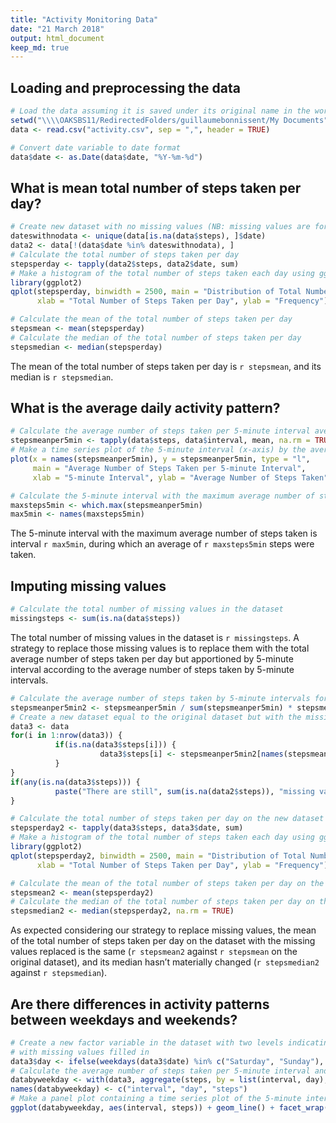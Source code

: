 ```yaml
---
title: "Activity Monitoring Data"
date: "21 March 2018"
output: html_document
keep_md: true
---
```


## Loading and preprocessing the data

```r
# Load the data assuming it is saved under its original name in the wording directory
setwd("\\\\OAKSBS11/RedirectedFolders/guillaumebonnissent/My Documents")
data <- read.csv("activity.csv", sep = ",", header = TRUE)

# Convert date variable to date format
data$date <- as.Date(data$date, "%Y-%m-%d")
```

## What is mean total number of steps taken per day?

```r
# Create new dataset with no missing values (NB: missing values are for all 5-minute interval of one day)
dateswithnodata <- unique(data[is.na(data$steps), ]$date)
data2 <- data[!(data$date %in% dateswithnodata), ]
# Calculate the total number of steps taken per day
stepsperday <- tapply(data2$steps, data2$date, sum)
# Make a histogram of the total number of steps taken each day using ggplot2 package with a class interval of 2,500
library(ggplot2)
qplot(stepsperday, binwidth = 2500, main = "Distribution of Total Number of Steps Taken per Day",
      xlab = "Total Number of Steps Taken per Day", ylab = "Frequency") + theme(plot.title = element_text(hjust = 0.5))
```

```r
# Calculate the mean of the total number of steps taken per day
stepsmean <- mean(stepsperday)
# Calculate the median of the total number of steps taken per day
stepsmedian <- median(stepsperday)
```

The mean of the total number of steps taken per day is `r stepsmean`, and its median is `r stepsmedian`.

## What is the average daily activity pattern?

```r
# Calculate the average number of steps taken per 5-minute interval averaged across all days
stepsmeanper5min <- tapply(data$steps, data$interval, mean, na.rm = TRUE)
# Make a time series plot of the 5-minute interval (x-axis) by the average number of steps averaged across all days (y-axis)
plot(x = names(stepsmeanper5min), y = stepsmeanper5min, type = "l",
     main = "Average Number of Steps Taken per 5-minute Interval",
     xlab = "5-minute Interval", ylab = "Average Number of Steps Taken")
```

```r
# Calculate the 5-minute interval with the maximum average number of steps taken
maxsteps5min <- which.max(stepsmeanper5min)
max5min <- names(maxsteps5min)
```

The 5-minute interval with the maximum average number of steps taken is interval `r max5min`, during which an average of `r maxsteps5min` steps were taken.

## Imputing missing values

```r
# Calculate the total number of missing values in the dataset
missingsteps <- sum(is.na(data$steps))
```

The total number of missing values in the dataset is `r missingsteps`. A strategy to replace those missing values is to replace them with the total average number of steps taken per day but apportioned by 5-minute interval according to the average number of steps taken by 5-minute intervals.

```r
# Calculate the average number of steps taken by 5-minute intervals for one day which would average the total average number of steps taken per day
stepsmeanper5min2 <- stepsmeanper5min / sum(stepsmeanper5min) * stepsmean
# Create a new dataset equal to the original dataset but with the missing values filled in
data3 <- data
for(i in 1:nrow(data3)) {
          if(is.na(data3$steps[i])) {
                    data3$steps[i] <- stepsmeanper5min2[names(stepsmeanper5min2) == data3$interval[i]]
          }
}
if(any(is.na(data3$steps))) {
          paste("There are still", sum(is.na(data2$steps)), "missing values")
}
```

```r
# Calculate the total number of steps taken per day on the new dataset
stepsperday2 <- tapply(data3$steps, data3$date, sum)
# Make a histogram of the total number of steps taken each day using ggplot2 package with a class interval of 2,500 from the new dataset
library(ggplot2)
qplot(stepsperday2, binwidth = 2500, main = "Distribution of Total Number of Steps Taken per Day (missing values replaced)",
      xlab = "Total Number of Steps Taken per Day", ylab = "Frequency") + theme(plot.title = element_text(hjust = 0.5))
```

```r
# Calculate the mean of the total number of steps taken per day on the new dataset
stepsmean2 <- mean(stepsperday2)
# Calculate the median of the total number of steps taken per day on the new dataset
stepsmedian2 <- median(stepsperday2, na.rm = TRUE)
```

As expected considering our strategy to replace missing values, the mean of the total number of steps taken per day on the dataset with the missing values replaced is the same (`r stepsmean2` against `r stepsmean` on the original dataset), and its median hasn't materially changed (`r stepsmedian2` against `r stepsmedian`).

## Are there differences in activity patterns between weekdays and weekends?

```r
# Create a new factor variable in the dataset with two levels indicating whether a given date is a week day or weekend day in the dataset
# with missing values filled in
data3$day <- ifelse(weekdays(data3$date) %in% c("Saturday", "Sunday"), "weekend", "weekday")
# Calculate the average number of steps taken per 5-minute interval and type of day, averaged across all days 
databyweekday <- with(data3, aggregate(steps, by = list(interval, day), FUN = mean))
names(databyweekday) <- c("interval", "day", "steps")
# Make a panel plot containing a time series plot of the 5-minute interval (x-axis) and the average number of steps taken, averaged across all weekday days or weekend days (y-axis)
ggplot(databyweekday, aes(interval, steps)) + geom_line() + facet_wrap(~ day, nrow = 2) + xlab("Interval") + ylab("Number of steps")
```

